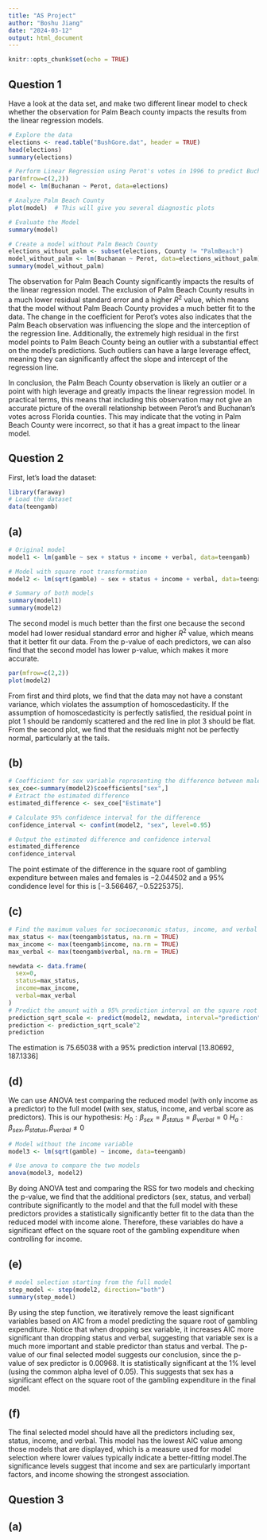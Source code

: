 ```yaml
---
title: "AS Project"
author: "Boshu Jiang"
date: "2024-03-12"
output: html_document
---
```


```r
knitr::opts_chunk$set(echo = TRUE)
```

## Question 1
Have a look at the data set, and make two different linear model to check whether the observation for Palm Beach county impacts the results from the linear regression models.

```r
# Explore the data
elections <- read.table("BushGore.dat", header = TRUE)
head(elections)
summary(elections)
```
```r
# Perform Linear Regression using Perot's votes in 1996 to predict Buchanan's votes in 2000
par(mfrow=c(2,2))
model <- lm(Buchanan ~ Perot, data=elections)

# Analyze Palm Beach County
plot(model)  # This will give you several diagnostic plots
```
```r
# Evaluate the Model
summary(model)
```

```r
# Create a model without Palm Beach County
elections_without_palm <- subset(elections, County != "PalmBeach")
model_without_palm <- lm(Buchanan ~ Perot, data=elections_without_palm)
summary(model_without_palm)
```
The observation for Palm Beach County significantly impacts the results of the linear regression model. The exclusion of Palm Beach County results in a much lower residual standard error and a higher $R^2$ value, which means that the model without Palm Beach County provides a much better fit to the data. The change in the coefficient for Perot's votes also indicates that the Palm Beach observation was influencing the slope and the interception of the regression line. Additionally, the extremely high residual in the first model points to Palm Beach County being an outlier with a substantial effect on the model's predictions. Such outliers can have a large leverage effect, meaning they can significantly affect the slope and intercept of the regression line.

In conclusion, the Palm Beach County observation is likely an outlier or a point with high leverage and greatly impacts the linear regression model. In practical terms, this means that including this observation may not give an accurate picture of the overall relationship between Perot's and Buchanan's votes across Florida counties. This may indicate that the voting in Palm Beach County were incorrect, so that it has a great impact to the linear model.

## Question 2

First, let's load the dataset:

```r
library(faraway)
# Load the dataset
data(teengamb)
```
## (a)
```r
# Original model
model1 <- lm(gamble ~ sex + status + income + verbal, data=teengamb)

# Model with square root transformation
model2 <- lm(sqrt(gamble) ~ sex + status + income + verbal, data=teengamb)

# Summary of both models
summary(model1)
summary(model2)
```
The second model is much better than the first one because the second model had lower residual standard error and higher $R^2$ value, which means that it better fit our data. From the p-value of each predictors, we can also find that the second model has lower p-value, which makes it more accurate.
```r
par(mfrow=c(2,2))
plot(model2) 
```
From first and third plots, we find that the data may not have a constant variance, which violates the assumption of homoscedasticity. If the assumption of homoscedasticity is perfectly satisfied, the residual point in plot 1 should be randomly scattered and the red line in plot 3 should be flat. From the second plot, we find that the residuals might not be perfectly normal, particularly at the tails.

## (b)
```r
# Coefficient for sex variable representing the difference between male and female
sex_coe<-summary(model2)$coefficients["sex",]
# Extract the estimated difference
estimated_difference <- sex_coe["Estimate"]

# Calculate 95% confidence interval for the difference
confidence_interval <- confint(model2, "sex", level=0.95)

# Output the estimated difference and confidence interval
estimated_difference
confidence_interval
```
The point estimate of the difference in the square root of gambling expenditure between males and females is $-2.044502$ and a 95% condidence level for this is $[-3.566467, -0.5225375]$.

## (c)
```r
# Find the maximum values for socioeconomic status, income, and verbal score
max_status <- max(teengamb$status, na.rm = TRUE)
max_income <- max(teengamb$income, na.rm = TRUE)
max_verbal <- max(teengamb$verbal, na.rm = TRUE)

newdata <- data.frame(
  sex=0,  
  status=max_status,
  income=max_income,
  verbal=max_verbal
)
# Predict the amount with a 95% prediction interval on the square root scale
prediction_sqrt_scale <- predict(model2, newdata, interval="prediction")
prediction <- prediction_sqrt_scale^2
prediction
```
The estimation is $75.65038$ with a 95% prediction interval $[13.80692, 187.1336]$

## (d)
We can use ANOVA test comparing the reduced model (with only income as a predictor) to the full model (with sex, status, income, and verbal score as predictors). This is our hypothesis:
$H_0:\beta_{sex}=\beta_{status}=\beta_{verbal}=0$
$H_a:\beta_{sex},\beta_{status},\beta_{verbal}\neq0$

```r
# Model without the income variable
model3 <- lm(sqrt(gamble) ~ income, data=teengamb)

# Use anova to compare the two models
anova(model3, model2)
```

By doing ANOVA test and comparing the RSS for two models and checking the p-value, we find that the additional predictors (sex, status, and verbal) contribute significantly to the model and that the full model with these predictors provides a statistically significantly better fit to the data than the reduced model with income alone. Therefore, these variables do have a significant effect on the square root of the gambling expenditure when controlling for income.

## (e)

```r
# model selection starting from the full model
step_model <- step(model2, direction="both")
summary(step_model)
```
By using the step function, we iteratively remove the least significant variables based on AIC from a model predicting the square root of gambling expenditure. Notice that when dropping sex variable, it increases AIC more significant than dropping status and verbal, suggesting that variable sex is a much more important and stable predictor than status and verbal. The p-value of our final selected model suggests our conclusion, since the p-value of sex predictor is 0.00968. It is statistically significant at the 1% level (using the common alpha level of 0.05). This suggests that sex has a significant effect on the square root of the gambling expenditure in the final model.

## (f)
The final selected model should have all the predictors including sex, status, income, and verbal. This model has the lowest AIC value among those models that are displayed, which is a measure used for model selection where lower values typically indicate a better-fitting model.The significance levels suggest that income and sex are particularly important factors, and income showing the strongest association.

## Question 3
## (a)
```r

```


